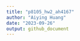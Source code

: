 ```yaml
---
title: "p8105_hw2_ah4167"
author: "Aiying Huang"
date: "2023-09-26"
output: github_document
---
```


